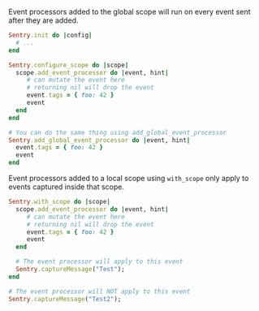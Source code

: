 Event processors added to the global scope will run on every event sent after they are added.

```ruby
Sentry.init do |config|
  # ...
end

Sentry.configure_scope do |scope|
  scope.add_event_processor do |event, hint|
     # can mutate the event here
     # returning nil will drop the event
     event.tags = { foo: 42 }
     event
  end
end

# You can do the same thing using add_global_event_processor
Sentry.add_global_event_processor do |event, hint|
  event.tags = { foo: 42 }
  event
end
```

Event processors added to a local scope using `with_scope` only apply to events captured inside that scope.

```ruby
Sentry.with_scope do |scope|
  scope.add_event_processor do |event, hint|
     # can mutate the event here
     # returning nil will drop the event
     event.tags = { foo: 42 }
     event
  end

  # The event processor will apply to this event
  Sentry.captureMessage("Test");
end

# The event processor will NOT apply to this event
Sentry.captureMessage("Test2");
```
